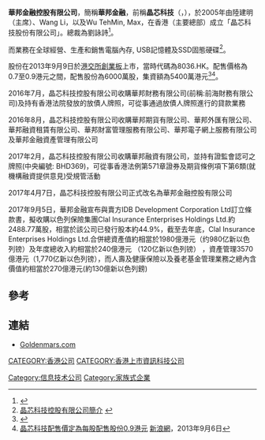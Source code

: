 '''華邦金融控股有限公司'''，簡稱'''華邦金融'''，前稱'''晶芯科技'''（'''{{lang-en|Goldenmars Technology Holdings Limited}}'''，{{hkex|3638}}），於2005年由陸建明（主席）、Wang Li，以及Wu TehMin, Max，在香港（主要總部）成立「晶芯科技股份有限公司」。總裁為劉詠詩<ref>{{Cite web |url=http://www.hkexnews.hk/listedco/listconews/GEM/2013/0830/08036_1712079/C120.pdf |title=晶芯科技控股有限公司招股書內容有關董事資料 |accessdate=2013-09-06 |archive-date=2016-03-05 |archive-url=https://web.archive.org/web/20160305023046/http://www.hkexnews.hk/listedco/listconews/GEM/2013/0830/08036_1712079/C120.pdf |dead-url=no }}</ref>。

而業務在全球經營、生產和銷售電腦內存, USB記憶體及SSD固態硬碟<ref>[http://www.goldenmars.com/beta3a/chi/about.php 晶芯科技控股有限公司簡介] {{webarchive|url=https://web.archive.org/web/20160305061722/http://www.goldenmars.com/beta3a/chi/about.php |date=2016-03-05 }}</ref>。

股份在2013年9月9日於[[港交所|港交所]][[香港創業板|創業板]]上市，當時代碼為8036.HK。配售價格為0.7至0.9港元之間，配售股份為6000萬股，集資額為5400萬港元<REF>
{{Cite web |url=http://www.hkexnews.hk/listedco/listconews/GEM/2013/0830/08036_1712079/C101.pdf |title=晶芯科技控股有限公司招股資料 |accessdate=2013-09-06 |archive-date=2014-01-16 |archive-url=https://web.archive.org/web/20140116221429/http://www.hkexnews.hk/listedco/listconews/GEM/2013/0830/08036_1712079/C101.pdf |dead-url=no }}
</REF><ref>[http://finance.sina.com.hk/news/-11-6139769/1.html 晶芯科技配售價定為每股配售股份0.9港元] {{webarchive|url=https://web.archive.org/web/20140116192211/http://finance.sina.com.hk/news/-11-6139769/1.html |date=2014-01-16 }}[[新浪網|新浪網]]，2013年9月6日</ref>。


2016年7月，晶芯科技控股有限公司收購華邦財務有限公司(前稱:前海財務有限公司)及持有香港法院發放的放債人牌照，可從事通過放債人牌照進行的貸款業務

2016年8月，晶芯科技控股有限公司收購華邦期貨有限公司、華邦外匯有限公司、華邦融資租賃有限公司、華邦財富管理服務有限公司、華邦電子網上服務有限公司及華邦金融資產管理有限公司

2017年2月，晶芯科技控股有限公司收購華邦融資有限公司，並持有證監會認可之牌照(中央編號: BHD369)，可從事香港法例第571章證券及期貨條例項下第6類(就機構融資提供意見)受規管活動


2017年4月7日，晶芯科技控股有限公司正式改名為華邦金融控股有限公司



2017年9月5日，華邦金融宣布與賣方IDB Development Corporation Ltd訂立條款書，擬收購以色列保險集團Clal Insurance Enterprises Holdings Ltd.約2488.77萬股，相當於該公司已發行股本約44.9%，截至去年底，Clal Insurance Enterprises Holdings Ltd.合併總資產值約相當於1980億港元（约980亿新以色列镑）及年度總收入約相當於240億港元 （120亿新以色列镑）
，資產管理3570億港元（1,770亿新以色列镑），而人壽及健康保險以及養老基金管理業務之總內含價值約相當於270億港元(約130億新以色列鎊)

==參考==
{{REFLIST}}

==連結==
*[https://web.archive.org/web/20130912001901/http://www.goldenmars.com/ Goldenmars.com]

[[CATEGORY:香港公司|CATEGORY:香港公司]]
[[Category:信息技术公司|Category:信息技术公司]]
[[CATEGORY:香港上市資訊科技公司|CATEGORY:香港上市資訊科技公司]]
[[Category:家族式企業|Category:家族式企業]]